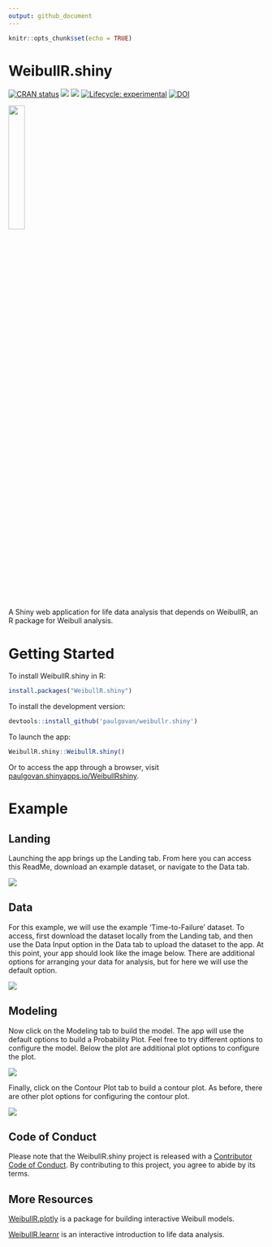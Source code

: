 ```yaml
---
output: github_document
---
```


```r
knitr::opts_chunk$set(echo = TRUE)
```

# WeibullR.shiny

<!-- badges: start -->
[![CRAN
status](https://www.r-pkg.org/badges/version/WeibullR.shiny)](https://CRAN.R-project.org/package=WeibullR.shiny)
![](http://cranlogs.r-pkg.org/badges/grand-total/WeibullR.shiny)
![](http://cranlogs.r-pkg.org/badges/WeibullR.shiny) [![Lifecycle:
experimental](https://img.shields.io/badge/lifecycle-experimental-orange.svg)](https://lifecycle.r-lib.org/articles/stages.html#experimental)
[![DOI](https://zenodo.org/badge/641128069.svg)](https://zenodo.org/badge/latestdoi/641128069)
<!-- badges: end -->

![](https://github.com/paulgovan/WeibullR.shiny/blob/master/inst/app/www/WeibullR.png?raw=true){width=25%}

A Shiny web application for life data analysis that depends on WeibullR, an R package for Weibull analysis.

# Getting Started 

To install WeibullR.shiny in R:

```r
install.packages("WeibullR.shiny")
```

To install the development version:

```r
devtools::install_github('paulgovan/weibullr.shiny')
```

To launch the app: 

```r
WeibullR.shiny::WeibullR.shiny()
```

Or to access the app through a browser, visit [paulgovan.shinyapps.io/WeibullRshiny](https://paulgovan.shinyapps.io/WeibullRshiny).

# Example
## Landing

Launching the app brings up the Landing tab. From here you can access this ReadMe, download an example dataset, or navigate to the Data tab. 

![](https://github.com/paulgovan/WeibullR.shiny/blob/master/inst/images/Landing.png?raw=true)

## Data

For this example, we will use the example 'Time-to-Failure' dataset. To access, first download the dataset locally from the Landing tab, and then use the Data Input option in the Data tab to upload the dataset to the app. At this point, your app should look like the image below. There are additional options for arranging your data for analysis, but for here we will use the default option. 

![](https://github.com/paulgovan/WeibullR.shiny/blob/master/inst/images/Data.png?raw=true)

## Modeling

Now click on the Modeling tab to build the model. The app will use the default options to build a Probability Plot. Feel free to try different options to configure the model. Below the plot are additional plot options to configure the plot. 

![](https://github.com/paulgovan/WeibullR.shiny/blob/master/inst/images/ProbPlot.png?raw=true)

Finally, click on the Contour Plot tab to build a contour plot. As before, there are other plot options for configuring the contour plot. 

![](https://github.com/paulgovan/WeibullR.shiny/blob/master/inst/images/ContPlot.png?raw=true)

## Code of Conduct

Please note that the WeibullR.shiny project is released with a [Contributor Code of Conduct](https://paulgovan.github.io/WeibullR.shiny/CODE_OF_CONDUCT.html). By contributing to this project, you agree to abide by its terms.

## More Resources

[WeibullR.plotly](https://paulgovan.github.io/WeibullR.plotly/) is a package for building interactive Weibull models. 

[WeibullR.learnr](https://paulgovan.github.io/WeibullR.learnr/) is an interactive introduction to life data analysis.

